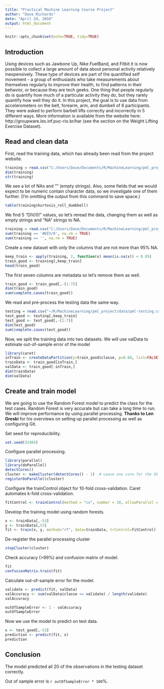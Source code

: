 ```yaml
---
title: "Practical Machine Learning Course Project"
author: "Dave Richards"
date: "April 24, 2016"
output: html_document
---
```


```r
knitr::opts_chunk$set(echo=TRUE, tidy=TRUE)
```

## Introduction

Using devices such as Jawbone Up, Nike FuelBand, and Fitbit it is now possible to collect a large amount of data about personal activity relatively inexpensively. These type of devices are part of the quantified self movement - a group of enthusiasts who take measurements about themselves regularly to improve their health, to find patterns in their behavior, or because they are tech geeks. One thing that people regularly do is quantify how much of a particular activity they do, but they rarely quantify how well they do it. In this project, the goal is to use data from accelerometers on the belt, forearm, arm, and dumbell of 6 participants. They were asked to perform barbell lifts correctly and incorrectly in 5 different ways. More information is available from the website here: http://groupware.les.inf.puc-rio.br/har (see the section on the Weight Lifting Exercise Dataset).

## Read and clean data

First, read the training data, which has already been read from the project website.
```r
training = read.csv("C:/Users/Dave/Documents/R/MachineLearning/pml_project/data/pml-training.csv",stringsAsFactors = FALSE)
dim(training)
str(training)
```

We see a lot of NAs and "" (empty strings). Also, some fields that we would expect to be numeric contain character data, so we investigate one of them further. (I'm omitting the output from this command to save space.)
```r
table(training$kurtosis_roll_dumbbell)
```

We find 5 "DIV/0!" values, so let's reread the data, changing them as well as empty strings and "NA" strings to NA.
```r
training = read.csv("C:/Users/Dave/Documents/R/MachineLearning/pml_project/data/pml-training.csv",stringsAsFactors = FALSE,na.strings = c("NA", "", "#DIV/0!"))
sum(training == '#DIV/0', na.rm = TRUE)
sum(training == '', na.rm = TRUE)
```

Create a new dataset with only the columns that are not more than 95% NA.
```r
keep_train <- apply(training, 2, function(x) mean(is.na(x)) < 0.95)
train_good <- training[,keep_train]
head(train_good)
```

The first seven columns are metadata so let's remove them as well.
```r
train_good <- train_good[,-(1:7)]
dim(train_good)
sum(complete.cases(train_good))
```

We read and pre-process the testing data the same way.
```r
testing = read.csv("~/R/MachineLearning/pml_project/data/pml-testing.csv", stringsAsFactors = FALSE,na.strings=c("NA", "", "#DIV/0!"))
test_good <- testing[,keep_train]
test_good <- test_good[,-(1:7)]
dim(test_good)
sum(complete.cases(test_good))
```

Now, we split the training data into two datasets. We will use valData to estimate out-of-sample error of the model
```r
library(caret)
inTrain <- createDataPartition(y=train_good$classe, p=0.60, list=FALSE)
trainData <- train_good[inTrain,]
valData <- train_good[-inTrain,]
dim(trainData)
dim(valData)
```


## Create and train model

We are going to use the Random Forest model to predict the class for the test cases. Random Forest is very accurate but can take a long time to run. We will improve performance by using parallel processing. **Thanks to Len Greski** for his overviews on setting up parallel processing as well as configuring Git.

Set seed for reproducibility.
```r
set.seed(32464)
```

Configure parallel processing.
```r
library(parallel)
library(doParallel)
detectCores()
cluster <- makeCluster(detectCores() - 1)  # Leave one core for the OS
registerDoParallel(cluster)
```

Configure the trainControl object for 10-fold cross-validation. Caret automates k-fold cross-validation.
```r
fitControl <- trainControl(method = "cv", number = 10, allowParallel = TRUE)
```

Develop the training model using random forests.
```r
x <- trainData[,-53]
y <- trainData[,53]
fit <- train(x, y, method="rf", data=trainData, trControl=fitControl)
```

De-register the parallel processing cluster
```r
stopCluster(cluster)
```

Check accuracy (>99%) and confusion matrix of model.
```r
fit
confusionMatrix.train(fit)
```

Calculate out-of-sample error for the model.
```r
validate <- predict(fit, valData)
valAccuracy <- sum(valData$classe == validate) / length(validate)
valAccuracy

outOfSampleError <- 1 - valAccuracy
outOfSampleError
```


Now we use the model to predict on test data.
```r
x <- test_good[,-53]
prediction <- predict(fit, x)
prediction
```

## Conclusion
The model predicted all 20 of the observations in the testing dataset correctly.

Out of sample error is `r outOfSampleError * 100`%.
